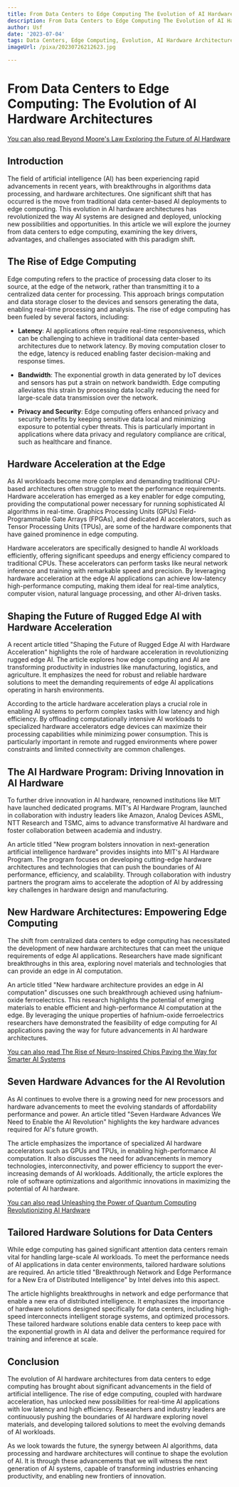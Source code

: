 ```yaml
---
title: From Data Centers to Edge Computing The Evolution of AI Hardware Architectures
description: From Data Centers to Edge Computing The Evolution of AI Hardware Architectures
author: Usf
date: '2023-07-04'
tags: Data Centers, Edge Computing, Evolution, AI Hardware Architectures
imageUrl: /pixa/20230726212623.jpg

---
```

#  From Data Centers to Edge Computing: The Evolution of AI Hardware  Architectures

[You can also read Beyond  Moore's Law Exploring the Future  of AI Hardware](Beyond%20Moore%27s%20Law%20Exploring%20the%20Future%20of%20AI%20Hardware)


## Introduction

The field of artificial intelligence (AI) has  been  experiencing rapid advancements in recent years, with breakthroughs in algorithms data processing, and hardware architectures. One  significant shift that has  occurred is  the move from traditional data center-based AI deployments to edge computing. This evolution in AI hardware architectures has revolutionized the way AI systems are designed and deployed, unlocking new possibilities and opportunities. In this article we will explore the journey from data centers to edge computing, examining the  key drivers, advantages, and challenges associated  with this  paradigm shift.

## The Rise  of Edge Computing

Edge computing refers to the practice of processing data closer to its source, at the edge of the network, rather than transmitting it to a centralized data center for processing. This approach brings computation and data storage closer to the devices and sensors generating  the data, enabling real-time processing and analysis. The rise of edge computing  has been fueled by several factors, including:

- **Latency**: AI applications often require real-time responsiveness, which can be challenging to achieve in traditional data center-based architectures due to network latency. By moving computation closer to the  edge, latency is reduced enabling faster decision-making and response times.

-  **Bandwidth**: The exponential growth in data generated by IoT  devices and sensors has  put a strain on  network  bandwidth.  Edge computing alleviates this  strain by processing data locally  reducing  the need for large-scale data  transmission over the network.

- **Privacy and Security**: Edge  computing offers enhanced privacy and security benefits by  keeping sensitive data local and minimizing exposure to potential cyber threats.  This is particularly important in  applications where data privacy and regulatory compliance are critical, such as healthcare  and finance.

## Hardware Acceleration at the Edge

As AI workloads become more complex and demanding traditional CPU-based architectures often struggle  to meet the performance requirements.  Hardware acceleration has emerged as  a key enabler for edge computing, providing the computational power necessary for running sophisticated AI algorithms in real-time.  Graphics Processing Units (GPUs) Field-Programmable Gate Arrays (FPGAs), and dedicated AI accelerators, such  as Tensor Processing Units (TPUs), are some of  the hardware components that have gained prominence in edge computing.

Hardware accelerators are specifically designed to handle AI workloads efficiently, offering significant speedups and energy efficiency compared to traditional CPUs. These accelerators can perform tasks  like neural network inference and training with remarkable speed and precision. By leveraging hardware acceleration at the edge AI applications can achieve low-latency high-performance  computing,  making them ideal for real-time analytics, computer vision, natural language processing, and other AI-driven tasks.

## Shaping the Future of Rugged  Edge AI with Hardware Acceleration

A recent article titled  "Shaping the Future of Rugged Edge AI with Hardware Acceleration" highlights the role of hardware acceleration in revolutionizing rugged edge  AI. The article explores how edge computing and AI are transforming productivity in industries like manufacturing, logistics, and agriculture. It emphasizes the need for robust and reliable hardware solutions to meet the  demanding  requirements  of edge AI applications operating in  harsh environments.

According to the article hardware acceleration  plays a crucial role in enabling AI systems to  perform complex tasks with  low latency and high efficiency. By offloading computationally intensive AI workloads to specialized hardware accelerators edge devices can maximize their processing capabilities while  minimizing power consumption. This  is particularly  important in remote and rugged environments where  power constraints and limited connectivity are common challenges.

##  The AI Hardware  Program: Driving Innovation in AI Hardware

To further drive innovation in AI hardware, renowned institutions like MIT have  launched  dedicated programs. MIT's  AI Hardware Program,  launched  in collaboration with industry leaders like Amazon, Analog Devices ASML, NTT Research and TSMC, aims to advance transformative AI hardware and foster  collaboration between academia and industry.

An article titled "New  program bolsters innovation in next-generation artificial intelligence hardware" provides insights into  MIT's AI Hardware Program. The program focuses on developing cutting-edge hardware architectures  and technologies  that  can  push the boundaries of AI performance,  efficiency, and scalability. Through collaboration with industry partners the program aims to accelerate the adoption of AI by addressing key challenges in hardware design and manufacturing.

## New Hardware Architectures: Empowering Edge Computing

The shift from centralized data centers to edge computing has necessitated the development of new hardware architectures that  can meet the unique requirements of edge AI applications.  Researchers have made significant breakthroughs in this area, exploring novel materials and technologies that can provide an edge in AI  computation.

An article titled "New hardware architecture  provides an edge in AI computation"  discusses one  such breakthrough achieved using hafnium-oxide ferroelectrics. This research highlights the potential of emerging materials to enable efficient and high-performance AI computation  at the edge. By leveraging the unique  properties of hafnium-oxide ferroelectrics researchers have demonstrated the feasibility of edge computing for AI applications paving the way for  future advancements  in AI hardware  architectures.

[You can also read  The Rise of Neuro-Inspired Chips Paving the Way for Smarter  AI Systems](The%20Rise%20of%20Neuro-Inspired%20Chips%20Paving%20the%20Way%20for%20Smarter%20AI%20Systems)


## Seven Hardware Advances for the AI Revolution

As AI continues to evolve  there is a growing need for new processors and hardware advancements  to meet the evolving standards of  affordability performance and power.  An article titled "Seven Hardware Advances We Need to Enable the AI Revolution" highlights the key hardware advances required  for AI's future growth.

The article emphasizes the importance of specialized AI hardware  accelerators such as  GPUs  and  TPUs, in enabling  high-performance AI computation. It also discusses the need for advancements in memory technologies, interconnectivity, and  power efficiency to support the ever-increasing demands of AI workloads. Additionally, the article explores the role of software  optimizations and algorithmic innovations in maximizing the potential of  AI hardware.

[You can also read  Unleashing the Power of Quantum Computing Revolutionizing AI Hardware](Unleashing%20the%20Power%20of%20Quantum%20Computing%20Revolutionizing%20AI%20Hardware)


## Tailored  Hardware Solutions for Data Centers

While edge computing has gained significant attention data centers remain vital for handling large-scale AI workloads. To meet the performance needs of  AI applications in data center environments, tailored  hardware solutions are required. An  article titled "Breakthrough Network and Edge Performance for a New Era of Distributed Intelligence" by Intel delves  into this aspect.

The article highlights breakthroughs  in  network  and edge performance that enable  a new era of distributed intelligence.  It emphasizes the importance of hardware  solutions designed  specifically for data centers, including high-speed interconnects intelligent storage systems, and optimized processors. These tailored hardware solutions enable  data centers to keep pace with the exponential growth in AI data and  deliver the  performance required for training and inference at scale.

## Conclusion

The evolution of AI hardware architectures from data centers to edge computing has brought about significant advancements in  the field of artificial intelligence. The rise of edge computing, coupled with hardware acceleration, has unlocked new possibilities for real-time AI applications with low latency and high efficiency. Researchers and industry leaders  are continuously pushing the boundaries  of  AI hardware exploring novel materials, and developing  tailored solutions to meet the evolving demands of AI workloads.

As we look towards the future, the  synergy between AI algorithms, data processing and hardware architectures will continue to shape the  evolution of AI. It is through these advancements that we will witness the next generation of AI systems, capable of  transforming industries enhancing productivity, and enabling new frontiers of innovation.